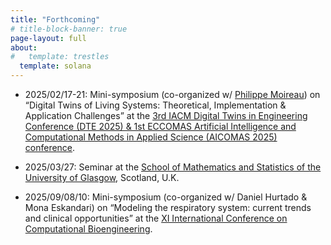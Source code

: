 ```yaml
---
title: "Forthcoming"
# title-block-banner: true
page-layout: full
about:
#   template: trestles
  template: solana
---
```


<!-- - 2024/11/07: Webinar on open and reproducible science for the [International Open Access Week at _Institut Polytechnique de Paris_ event](https://www.ip-paris.fr/en/news/open-access-week-ip-paris). -->

<!-- - 2024/12/02: Presentation on "Mechanics of soft and hard tissues" for the ["The Art of Healing, the Science of Understanding" medical biomechanics course](https://www.biomecardio.com/GDR_MBS/GDR_MBS_clinique_2024.html). -->

<!-- - 2024/12/04: Course on "Biomedical engineering based on mechanical simulation: application to pulmonary fibrosis" for the [Biology, Physiology and Pharmacology of Respiration and Sleep (B2PRS) Master](https://master-sante.sorbonne-universite.fr/mention-sante/mention-sante-m2/m2-biologie-physiologie-pharmacologie-de-la-respiration-et-du-sommeil-b2prs) -->

<!-- - 2024/12/16: Seminar on "Motion tracking, Lung modeling, Machine learning" for the "[Computational Mechanics @ IPP](https://groupes.renater.fr/sympa/info/computational-mechanics-at-ipp)" monthly meeting. -->

- 2025/02/17-21: Mini-symposium (co-organized w/ [Philippe Moireau](http://www.cmap.polytechnique.fr/~philippe.moireau)) on "Digital Twins of Living Systems: Theoretical, Implementation & Application Challenges" at the [3rd IACM Digital Twins in Engineering Conference (DTE 2025) & 1st ECCOMAS Artificial Intelligence and Computational Methods in Applied Science (AICOMAS 2025) conference](https://dte_aicomas_2025.iacm.info).

- 2025/03/27: Seminar at the [School of Mathematics and Statistics of the University of Glasgow](https://www.gla.ac.uk/schools/mathematicsstatistics), Scotland, U.K.

- 2025/09/08/10: Mini-symposium (co-organized w/ Daniel Hurtado & Mona Eskandari) on "Modeling the respiratory system: current trends and clinical opportunities" at the [XI International Conference on Computational Bioengineering](http://iccb2025.org/index).
